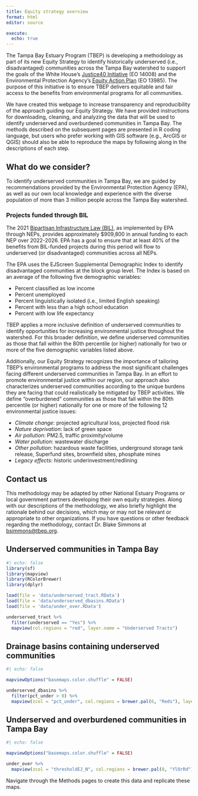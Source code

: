 ```yaml
---
title: Equity strategy overview
format: html
editor: source

execute:
  echo: true
---
```


The Tampa Bay Estuary Program (TBEP) is developing a methodology as part of its new Equity Strategy to identify historically underserved (i.e., disadvantaged) communities across the Tampa Bay watershed to support the goals of the White House's [Justice40 Initiative](https://www.whitehouse.gov/environmentaljustice/justice40/){target="_blank"} (EO 14008) and the Environmental Protection Agency's [Equity Action Plan](https://www.epa.gov/environmentaljustice/equity-action-plan){target="_blank"} (EO 13985). The purpose of this initiative is to ensure TBEP delivers equitable and fair access to the benefits from environmental programs for all communities.

We have created this webpage to increase transparency and reproducibility of the approach guiding our Equity Strategy. We have provided instructions for downloading, cleaning, and analyzing the data that will be used to identify underserved and overburdened communities in Tampa Bay. The methods described on the subsequent pages are presented in R coding language, but users who prefer working with GIS software (e.g., ArcGIS or QGIS) should also be able to reproduce the maps by following along in the descriptions of each step.

## What do we consider?

To identify underserved communities in Tampa Bay, we are guided by recommendations provided by the Environmental Protection Agency (EPA), as well as our own local knowledge and experience with the diverse population of more than 3 million people across the Tampa Bay watershed.

### Projects funded through BIL

The 2021 [Bipartisan Infrastructure Law (BIL)](%22https://www.govinfo.gov/content/pkg/PLAW-117publ58/pdf/PLAW-117publ58.pdf%22), as implemented by EPA through NEPs, provides approximately \$909,800 in annual funding to each NEP over 2022-2026. EPA has a goal to ensure that at least 40% of the benefits from BIL-funded projects during this period will flow to underserved (or disadvantaged) communities across all NEPs.

The EPA uses the EJScreen Supplemental Demographic Index to identify disadvantaged communities at the block group level. The Index is based on an average of the following five demographic variables:

-   Percent classified as low income
-   Percent unemployed
-   Percent linguistically isolated (i.e., limited English speaking)
-   Percent with less than a high school education
-   Percent with low life expectancy

TBEP applies a more inclusive definition of underserved communities to identify opportunities for increasing environmental justice throughout the watershed. For this broader definition, we define underserved communities as those that fall within the 80th percentile (or higher) nationally for two or more of the five demographic variables listed above.

Additionally, our Equity Strategy recognizes the importance of tailoring TBEP's environmental programs to address the most significant challenges facing different underserved communities in Tampa Bay. In an effort to promote environmental justice within our region, our approach also characterizes underserved communities according to the unique burdens they are facing that could realistically be mitigated by TBEP activities. We define "overburdened" communities as those that fall within the 80th percentile (or higher) nationally for one or more of the following 12 environmental justice issues:

-   *Climate change*: projected agricultural loss, projected flood risk
-   *Nature deprivation*: lack of green space
-   *Air pollution*: PM2.5, traffic proximity/volume
-   *Water pollution*: wastewater discharge
-   *Other pollution*: hazardous waste facilities, underground storage tank release, Superfund sites, brownfield sites, phosphate mines
-   *Legacy effects*: historic underinvestment/redlining

## Contact us

This methodology may be adapted by other National Estuary Programs or local government partners developing their own equity strategies. Along with our descriptions of the methodology, we also briefly highlight the rationale behind our decisions, which may or may not be relevant or appropriate to other organizations. If you have questions or other feedback regarding the methodology, contact Dr. Blake Simmons at [bsimmons\@tbep.org](mailto:bsimmons@tbep.org).

## Underserved communities in Tampa Bay

```r
#| echo: false
library(sf)
library(mapview)
library(RColorBrewer)
library(dplyr)

load(file = 'data/underserved_tract.RData')
load(file = 'data/underserved_dbasins.RData')
load(file = 'data/under_over.RData')

underserved_tract %>%
  filter(underserved == "Yes") %>%
  mapview(col.regions = "red", layer.name = "Underserved Tracts")
```

## Drainage basins containing underserved communities

```r
#| echo: false

mapviewOptions("basemaps.color.shuffle" = FALSE)

underserved_dbasins %>%
  filter(pct_under > 0) %>%
  mapview(zcol = "pct_under", col.regions = brewer.pal(6, "Reds"), layer.name = "Underserved Tracts (% of DB)", label = "WATERBODY_NAME")
```

## Underserved and overburdened communities in Tampa Bay

```r
#| echo: false

mapviewOptions("basemaps.color.shuffle" = FALSE)

under_over %>%
  mapview(zcol = "thresholdEJ_N", col.regions = brewer.pal(8, "YlOrRd"), layer.name = "No. of Burdens", label = "thresholdEJ_N")
```

Navigate through the Methods pages to create this data and replicate these maps.
